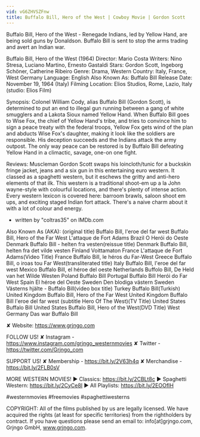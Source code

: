 ```yaml
---
vid: vG6ZHVSZFnw
title: Buffalo Bill, Hero of the West | Cowboy Movie | Gordon Scott
---
```


Buffalo Bill, Hero of the West - Renegade Indians, led by Yellow Hand, are being sold guns by Donaldson. Buffalo Bill is sent to stop the arms trading and avert an Indian war.

Buffalo Bill, Hero of the West (1964)
Director: Mario Costa
Writers: Nino Stresa, Luciano Martino, Ernesto Gastaldi
Stars: Gordon Scott, Ingeborg Schöner, Catherine Ribeiro
Genre: Drama, Western
Country: Italy, France, West Germany
Language: English
Also Known As: Buffalo Bill
Release Date: November 19, 1964 (Italy)
Filming Location: Elios Studios, Rome, Lazio, Italy (studio: Elios Film)

Synopsis:
Colonel William Cody, alias Buffalo Bill (Gordon Scott), is determined to put an end to illegal gun running between a gang of white smugglers and a Lakota Sioux named Yellow Hand. When Buffalo Bill goes to Wise Fox, the chief of Yellow Hand's tribe, and tries to convince him to sign a peace treaty with the federal troops, Yellow Fox gets wind of the plan and abducts Wise Fox's daughter, making it look like the soldiers are responsible. His deception succeeds and the Indians attack the army outpost. The only way peace can be restored is by Buffalo Bill defeating Yellow Hand in a climactic, savage, one-on one fight.

Reviews:
Muscleman Gordon Scott swaps his loincloth/tunic for a buckskin fringe jacket, jeans and a six gun in this entertaining euro western. It classed as a spaghetti western, but it eschews the gritty and anti-hero elements of that ilk. This western is a traditional shoot-em up a la John wayne-style with colourful locations, and there's plenty of intense action. Every western lexicon is covered here: barroom brawls, saloon shoot em ups, and exciting staged Indian fort attack. There's a naive charm about it with a lot of colour and energy.
- written by "coltras35" on IMDb.com

Also Known As (AKA):
(original title) Buffalo Bill, l'eroe del far west
Buffalo Bill, Hero of the Far West
L'attaque de Fort Adams
Brazil O Herói do Oeste
Denmark Buffalo Bill - helten fra vesten(reissue title)
Denmark Buffalo Bill, helten fra det vilde vesten
Finland Voittamaton
France L'attaque de Fort Adams(Video Title)
France Buffalo Bill, le héros du Far-West
Greece Buffalo Bill, o iroas tou Far West(transliterated title)
Italy Buffalo Bill, l'eroe del far west
Mexico Buffalo Bill, el héroe del oeste
Netherlands Buffolo Bill, De Held van het Wilde Westen
Poland Buffalo Bill
Portugal Buffalo Bill Herói do Far West
Spain El héroe del Oeste
Sweden Den blodiga västern
Sweden Västerns hjälte - Buffalo Bill(video box title)
Turkey Buffalo Bill(Turkish)
United Kingdom Buffalo Bill, Hero of the Far West
United Kingdom Buffalo Bill l'eroe del far west (subtitle Hero Of The West)(TV Title)
United States Buffalo Bill
United States Buffalo Bill, Hero of the West(DVD Title)
West Germany Das war Buffalo Bill

✘ Website: https://www.grjngo.com

FOLLOW US!
✘ Instagram - https://www.instagram.com/grjngo_westernmovies
✘ Twitter - https://twitter.com/Grjngo_com

SUPPORT US!
✘ Membership - https://bit.ly/2V63h4q
✘ Merchandise - https://bit.ly/2FLB0sV

MORE WESTERN MOVIES! 
► Classics: https://bit.ly/2CBLt8c 
► Spaghetti Western: https://bit.ly/2CyCe8I 
► All Playlists: https://bit.ly/2EOOfIH 

#westernmovies #freemovies #spaghettiwesterns

COPYRIGHT: All of the films published by us are legally licensed. We have acquired the rights (at least for specific territories) from the rightholders by contract. If you have questions please send an email to: info[at]grjngo.com, Grjngo GmbH, www.grjngo.com.